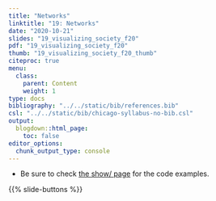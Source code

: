 ```yaml
---
title: "Networks"
linktitle: "19: Networks"
date: "2020-10-21"
slides: "19_visualizing_society_f20"    
pdf: "19_visualizing_society_f20"
thumb: "19_visualizing_society_f20_thumb"    
citeproc: true
menu:
  class:
    parent: Content
    weight: 1
type: docs
bibliography: "../../static/bib/references.bib"
csl: "../../static/bib/chicago-syllabus-no-bib.csl"
output:
  blogdown::html_page:
    toc: false
editor_options: 
  chunk_output_type: console
---
```


- Be sure to check [the show/ page](/show/19-show/) for the code examples. 

{{% slide-buttons %}}
